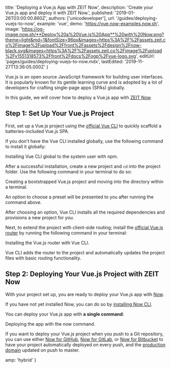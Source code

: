 
  title: 'Deploying a Vue.js App with ZEIT Now',
  description: 'Create your Vue.js app and deploy it with ZEIT Now.',
  published: '2019-01-26T03:00:00.860Z',
  authors: ['unicodeveloper'],
  url: '/guides/deploying-vuejs-to-now',
  example: 'vue',
  demo: 'https://vue.now-examples.now.sh',
  image:
    'https://og-image.now.sh/**Deploy%20a%20Vue.js%20App**%20with%20Now.png?theme=light&md=1&fontSize=96px&images=https%3A%2F%2Fassets.zeit.co%2Fimage%2Fupload%2Ffront%2Fassets%2Fdesign%2Fnow-black.svg&images=https%3A%2F%2Fassets.zeit.co%2Fimage%2Fupload%2Fv1551318573%2Ffront%2Fdocs%2Fogp%2Fvue-logo.svg',
  editUrl: 'pages/guides/deploying-vuejs-to-now.mdx',
  lastEdited: '2019-11-27T13:36:05.000Z'
}

Vue.js is an open source JavaScript framework for building user interfaces. It is popularly known for its gentle learning curve and is adopted by a lot of developers for crafting single-page apps (SPAs) globally.

In this guide, we will cover how to deploy a Vue.js app with [ZEIT Now](/docs/v2).

## Step 1: Set Up Your Vue.js Project

First, set up a Vue.js project using the [official Vue CLI](https://cli.vuejs.org/guide/) to quickly scaffold a batteries-included Vue.js SPA.

If you don't have the Vue CLI installed globally, use the following command to install it globally:

<Snippet dark text="npm i -g @vue/cli" />
<Caption>Installing Vue CLI global to the system user with <Link href="https://www.npmjs.com">npm</Link>.</Caption>

After a successful installation, create a new project and `cd` into the project folder. Use the following command in your terminal to do so:

<Snippet dark text="vue create vue-project && cd vue-project" />
<Caption>Creating a bootstrapped Vue.js project and moving into the directory within a terminal.</Caption>

An option to choose a preset will be presented to you after running the command above.

After choosing an option, Vue CLI installs all the required dependencies and provisions a new project for you.

Next, to extend the project with client-side routing; install the [official Vue.js router](https://router.vuejs.org/) by running the following command in your terminal:

<Snippet dark text="vue add router" />
<Caption>Installing the Vue.js router with Vue CLI.</Caption>

Vue CLI adds the router to the project and automatically updates the project files with basic routing functionality.

## Step 2: Deploying Your Vue.js Project with ZEIT Now

With your project set up, you are ready to deploy your Vue.js app with [Now](/now).

If you have not yet installed Now, you can do so by [installing Now CLI](/download).

You can deploy your Vue.js app with **a single command**:

<Snippet dark text="now" />

<Caption>
  Deploying the app with the <InlineCode>now</InlineCode> command.
</Caption>

If you want to deploy your Vue.js project when you push to a Git repository, you can use either [Now for GitHub](/docs/v2/more/now-for-github), [Now for GitLab](/docs/v2/more/now-for-gitlab), or [Now for Bitbucket](/docs/v2/more/now-for-bitbucket) to have your project automatically deployed on every push, and the [production domain](https://zeit.co/docs/v2/custom-domains/#adding-a-domain) updated on push to master.


  amp: 'hybrid'
}
